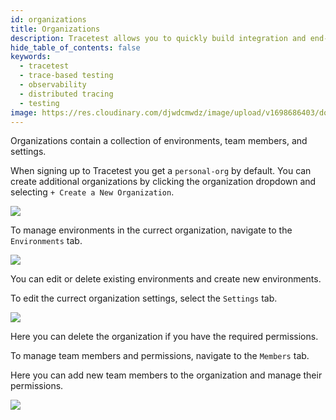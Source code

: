 ```yaml
---
id: organizations
title: Organizations
description: Tracetest allows you to quickly build integration and end-to-end tests, powered by your OpenTelemetry traces.
hide_table_of_contents: false
keywords:
  - tracetest
  - trace-based testing
  - observability
  - distributed tracing
  - testing
image: https://res.cloudinary.com/djwdcmwdz/image/upload/v1698686403/docs/Blog_Thumbnail_14_rsvkmo.jpg
---
```


Organizations contain a collection of environments, team members, and settings.

When signing up to Tracetest you get a `personal-org` by default. You can create additional organizations by clicking the organization dropdown and selecting `+ Create a New Organization`.

![](https://res.cloudinary.com/djwdcmwdz/image/upload/v1697025940/docs/app.tracetest.io_organizations_ttorg_7e8e767d64dbdb25_environments_n6xnhh.png)


To manage environments in the currect organization, navigate to the `Environments` tab.

![](https://res.cloudinary.com/djwdcmwdz/image/upload/v1697026127/docs/app.tracetest.io_organizations_ttorg_7e8e767d64dbdb25_environments_ttenv_a39dc7d303f25454_settings_tab_agent_jjgvle.png)

You can edit or delete existing environments and create new environments.

To edit the currect organization settings, select the `Settings` tab.

![](https://res.cloudinary.com/djwdcmwdz/image/upload/v1697026240/docs/app.tracetest.io_organizations_ttorg_7e8e767d64dbdb25_environments_ttenv_a39dc7d303f25454_settings_tab_agent_1_m0mbn1.png)

Here you can delete the organization if you have the required permissions.

To manage team members and permissions, navigate to the `Members` tab.

Here you can add new team members to the organization and manage their permissions.

![](https://res.cloudinary.com/djwdcmwdz/image/upload/v1697026707/docs/app.tracetest.io_organizations_ttorg_7e8e767d64dbdb25_environments_ttenv_a39dc7d303f25454_settings_tab_agent_2_cy5wha.png)
